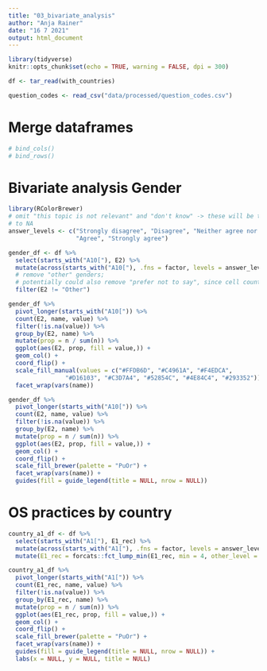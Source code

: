 ```yaml
---
title: "03_bivariate_analysis"
author: "Anja Rainer"
date: "16 7 2021"
output: html_document
---
```


```r
library(tidyverse)
knitr::opts_chunk$set(echo = TRUE, warning = FALSE, dpi = 300)

df <- tar_read(with_countries)

question_codes <- read_csv("data/processed/question_codes.csv")
```

# Merge dataframes

```r

# bind_cols()
# bind_rows()


```

# Bivariate analysis Gender

```r

library(RColorBrewer)
# omit "this topic is not relevant" and "don't know" -> these will be turned
# to NA
answer_levels <- c("Strongly disagree", "Disagree", "Neither agree nor disagree",
                   "Agree", "Strongly agree")

gender_df <- df %>% 
  select(starts_with("A10["), E2) %>% 
  mutate(across(starts_with("A10["), .fns = factor, levels = answer_levels)) %>% 
  # remove "other" genders;
  # potentially could also remove "prefer not to say", since cell counts are low
  filter(E2 != "Other")

gender_df %>%
  pivot_longer(starts_with("A10[")) %>% 
  count(E2, name, value) %>% 
  filter(!is.na(value)) %>% 
  group_by(E2, name) %>% 
  mutate(prop = n / sum(n)) %>% 
  ggplot(aes(E2, prop, fill = value,)) +
  geom_col() +
  coord_flip() +
  scale_fill_manual(values = c("#FFDB6D", "#C4961A", "#F4EDCA", 
                "#D16103", "#C3D7A4", "#52854C", "#4E84C4", "#293352")) +
  facet_wrap(vars(name))

gender_df %>%
  pivot_longer(starts_with("A10[")) %>% 
  count(E2, name, value) %>% 
  filter(!is.na(value)) %>% 
  group_by(E2, name) %>% 
  mutate(prop = n / sum(n)) %>% 
  ggplot(aes(E2, prop, fill = value,)) +
  geom_col() +
  coord_flip() +
  scale_fill_brewer(palette = "PuOr") +
  facet_wrap(vars(name)) +
  guides(fill = guide_legend(title = NULL, nrow = NULL))


```

# OS practices by country

```r

country_a1_df <- df %>% 
  select(starts_with("A1["), E1_rec) %>% 
  mutate(across(starts_with("A1["), .fns = factor, levels = answer_levels)) %>% 
  mutate(E1_rec = forcats::fct_lump_min(E1_rec, min = 4, other_level = "Other"))

country_a1_df %>%
  pivot_longer(starts_with("A1[")) %>% 
  count(E1_rec, name, value) %>% 
  filter(!is.na(value)) %>% 
  group_by(E1_rec, name) %>% 
  mutate(prop = n / sum(n)) %>% 
  ggplot(aes(E1_rec, prop, fill = value,)) +
  geom_col() +
  coord_flip() +
  scale_fill_brewer(palette = "PuOr") +
  facet_wrap(vars(name)) +
  guides(fill = guide_legend(title = NULL, nrow = NULL)) +
  labs(x = NULL, y = NULL, title = NULL)


```

